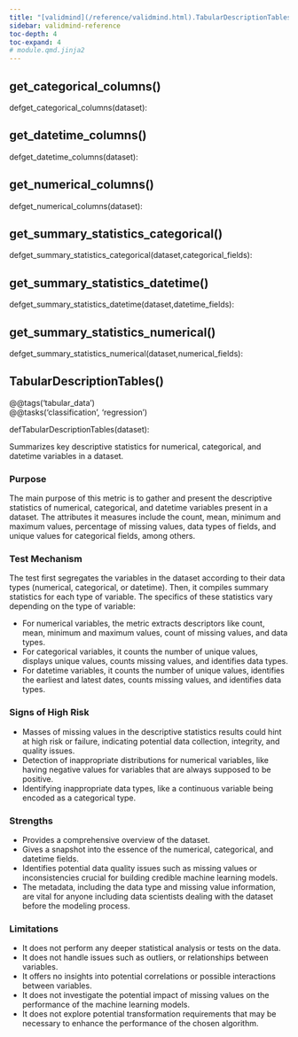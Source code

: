 ```yaml
---
title: "[validmind](/reference/validmind.html).TabularDescriptionTables"
sidebar: validmind-reference
toc-depth: 4
toc-expand: 4
# module.qmd.jinja2
---
```


<!-- function.qmd.jinja2 -->

## get_categorical_columns[()]{.muted}

<!-- signatures.jinja2 -->

::: {.signature}

<span class="kw">def</span><span class="name">get_categorical_columns</span>(<span class="param"><span class="n">dataset</span></span>):

:::

<!-- function.qmd.jinja2 -->

## get_datetime_columns[()]{.muted}

<!-- signatures.jinja2 -->

::: {.signature}

<span class="kw">def</span><span class="name">get_datetime_columns</span>(<span class="param"><span class="n">dataset</span></span>):

:::

<!-- function.qmd.jinja2 -->

## get_numerical_columns[()]{.muted}

<!-- signatures.jinja2 -->

::: {.signature}

<span class="kw">def</span><span class="name">get_numerical_columns</span>(<span class="param"><span class="n">dataset</span></span>):

:::

<!-- function.qmd.jinja2 -->

## get_summary_statistics_categorical[()]{.muted}

<!-- signatures.jinja2 -->

::: {.signature}

<span class="kw">def</span><span class="name">get_summary_statistics_categorical</span>(<span class="params"><span class="n">dataset</span><span class="muted">,</span></span><span class="params"><span class="n">categorical_fields</span></span>):

:::

<!-- function.qmd.jinja2 -->

## get_summary_statistics_datetime[()]{.muted}

<!-- signatures.jinja2 -->

::: {.signature}

<span class="kw">def</span><span class="name">get_summary_statistics_datetime</span>(<span class="params"><span class="n">dataset</span><span class="muted">,</span></span><span class="params"><span class="n">datetime_fields</span></span>):

:::

<!-- function.qmd.jinja2 -->

## get_summary_statistics_numerical[()]{.muted}

<!-- signatures.jinja2 -->

::: {.signature}

<span class="kw">def</span><span class="name">get_summary_statistics_numerical</span>(<span class="params"><span class="n">dataset</span><span class="muted">,</span></span><span class="params"><span class="n">numerical_fields</span></span>):

:::

<!-- function.qmd.jinja2 -->

## TabularDescriptionTables[()]{.muted}

<!-- signatures.jinja2 -->

::: {.signature}

<div class="decorator">@<!-- types.jinja2 - format_type --><span class="n">@tags('tabular_data')</span></div><div class="decorator">@<!-- types.jinja2 - format_type --><span class="n">@tasks('classification', 'regression')</span></div>
<span class="kw">def</span><span class="name">TabularDescriptionTables</span>(<span class="param"><span class="n">dataset</span></span>):

:::

<!-- docstring.jinja2 -->

Summarizes key descriptive statistics for numerical, categorical, and datetime variables in a dataset.

### Purpose

The main purpose of this metric is to gather and present the descriptive statistics of numerical, categorical, and datetime variables present in a dataset. The attributes it measures include the count, mean, minimum and maximum values, percentage of missing values, data types of fields, and unique values for categorical fields, among others.

### Test Mechanism

The test first segregates the variables in the dataset according to their data types (numerical, categorical, or datetime). Then, it compiles summary statistics for each type of variable. The specifics of these statistics vary depending on the type of variable:

- For numerical variables, the metric extracts descriptors like count, mean, minimum and maximum values, count of missing values, and data types.
- For categorical variables, it counts the number of unique values, displays unique values, counts missing values, and identifies data types.
- For datetime variables, it counts the number of unique values, identifies the earliest and latest dates, counts missing values, and identifies data types.

### Signs of High Risk

- Masses of missing values in the descriptive statistics results could hint at high risk or failure, indicating potential data collection, integrity, and quality issues.
- Detection of inappropriate distributions for numerical variables, like having negative values for variables that are always supposed to be positive.
- Identifying inappropriate data types, like a continuous variable being encoded as a categorical type.

### Strengths

- Provides a comprehensive overview of the dataset.
- Gives a snapshot into the essence of the numerical, categorical, and datetime fields.
- Identifies potential data quality issues such as missing values or inconsistencies crucial for building credible machine learning models.
- The metadata, including the data type and missing value information, are vital for anyone including data scientists dealing with the dataset before the modeling process.

### Limitations

- It does not perform any deeper statistical analysis or tests on the data.
- It does not handle issues such as outliers, or relationships between variables.
- It offers no insights into potential correlations or possible interactions between variables.
- It does not investigate the potential impact of missing values on the performance of the machine learning models.
- It does not explore potential transformation requirements that may be necessary to enhance the performance of the chosen algorithm.
